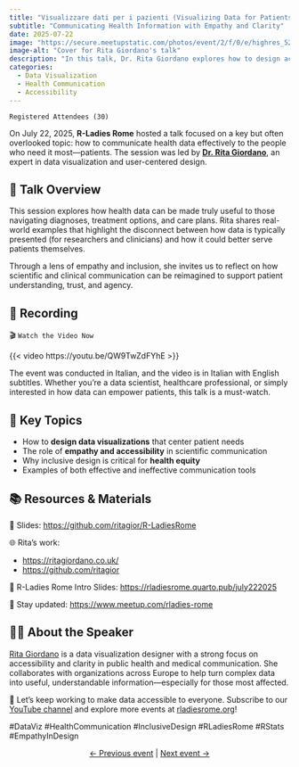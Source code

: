 ```yaml
---
title: "Visualizzare dati per i pazienti (Visualizing Data for Patients)"
subtitle: "Communicating Health Information with Empathy and Clarity"
date: 2025-07-22
image: "https://secure.meetupstatic.com/photos/event/2/f/0/e/highres_528912046.webp?w=750"
image-alt: "Cover for Rita Giordano's talk"
description: "In this talk, Dr. Rita Giordano explores how to design accessible and empathetic data visualizations for patients. A reflection on inclusive communication and how data can support—not overwhelm—those navigating health decisions."
categories:
  - Data Visualization
  - Health Communication
  - Accessibility
---
```


`Registered Attendees (30)`

On July 22, 2025, **R-Ladies Rome** hosted a talk focused on a key but often overlooked topic: how to communicate health data effectively to the people who need it most—patients. The session was led by [**Dr. Rita Giordano**](https://www.linkedin.com/in/ritagiordano/), an expert in data visualization and user-centered design.

## 💬 Talk Overview

This session explores how health data can be made truly useful to those navigating diagnoses, treatment options, and care plans. Rita shares real-world examples that highlight the disconnect between how data is typically presented (for researchers and clinicians) and how it could better serve patients themselves.

Through a lens of empathy and inclusion, she invites us to reflect on how scientific and clinical communication can be reimagined to support patient understanding, trust, and agency.

## 🎥 Recording

🎬 `Watch the Video Now`

{{< video https://youtu.be/QW9TwZdFYhE >}}

The event was conducted in Italian, and the video is in Italian with English subtitles. Whether you’re a data scientist, healthcare professional, or simply interested in how data can empower patients, this talk is a must-watch.

## 🧭 Key Topics

- How to **design data visualizations** that center patient needs
- The role of **empathy and accessibility** in scientific communication
- Why inclusive design is critical for **health equity**
- Examples of both effective and ineffective communication tools

## 📚 Resources & Materials

🔗 Slides: <https://github.com/ritagior/R-LadiesRome>

🌐 Rita’s work: 

- <https://ritagiordano.co.uk/>
- <https://github.com/ritagior>

📝 R-Ladies Rome Intro Slides: <https://rladiesrome.quarto.pub/july222025>

📅 Stay updated: <https://www.meetup.com/rladies-rome>

## 👩‍🏫 About the Speaker

[Rita Giordano](https://www.linkedin.com/in/ritagiordano/) is a data visualization designer with a strong focus on accessibility and clarity in public health and medical communication. She collaborates with organizations across Europe to help turn complex data into useful, understandable information—especially for those most affected.

💬 Let’s keep working to make data accessible to everyone. Subscribe to our [YouTube channel](https://www.youtube.com/@rladiesrome) and explore more events at [rladiesrome.org](https://rladiesrome.org)!

#DataViz #HealthCommunication #InclusiveDesign #RLadiesRome #RStats #EmpathyInDesign

<center>[← Previous event](/talks/2025/meetup/07032025_RamiKrispin.qmd) | [Next event →](/talks/2025/meetup/08252025_Workshop.qmd)</center>